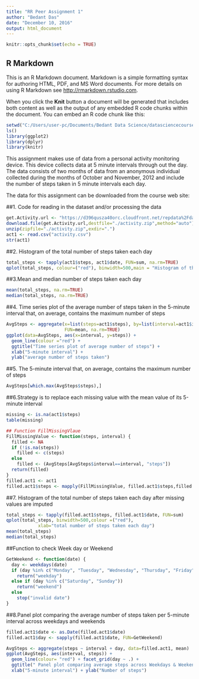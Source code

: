 ```yaml
---
title: "RR Peer Assignment 1"
author: "Bedant Das"
date: "December 10, 2016"
output: html_document
---
```


```r
knitr::opts_chunk$set(echo = TRUE)
```

## R Markdown

This is an R Markdown document. Markdown is a simple formatting syntax for authoring HTML, PDF, and MS Word documents. For more details on using R Markdown see <http://rmarkdown.rstudio.com>.

When you click the **Knit** button a document will be generated that includes both content as well as the output of any embedded R code chunks within the document. You can embed an R code chunk like this:

```r
setwd("C:/Users/user-pc/Documents/Bedant Data Science/datasciencecoursera/RR ASMT 1")
ls()
library(ggplot2)
library(dplyr)
library(knitr)
```

This assignment makes use of data from a personal activity 
monitoring device. This device collects data at 5 minute intervals
through out the day. The data consists of two months of data from 
an anonymous individual collected during the months of 
October and November, 2012 and include the number of steps taken 
in 5 minute intervals each day.

The data for this assignment can be downloaded from the course web site:

##1. Code for reading in the dataset and/or processing the data
```r
get.Activity.url <- "https://d396qusza40orc.cloudfront.net/repdata%2Fdata%2Factivity.zip"
download.file(get.Activity.url,destfile="./activity.zip",method="auto")  
unzip(zipfile="./activity.zip",exdir=".")
act1 <- read.csv("activity.csv")
str(act1)
```

##2. Histogram of the total number of steps taken each day

```r
total_steps <- tapply(act1$steps, act1$date, FUN=sum, na.rm=TRUE)
qplot(total_steps, colour=("red"), binwidth=500,main = "Histogram of the total number of steps taken each day", xlab="total number of steps taken each day")
```

##3.Mean and median number of steps taken each day
```r
mean(total_steps, na.rm=TRUE)
median(total_steps, na.rm=TRUE)
```


##4. Time series plot of the average number of steps taken in the  5-minute interval that, on average, contains the maximum number of steps
```r
AvgSteps <- aggregate(x=list(steps=act1$steps), by=list(interval=act1$interval),
                      FUN=mean, na.rm=TRUE)
ggplot(data=AvgSteps, aes(x=interval, y=steps)) +
  geom_line(colour ="red") +
  ggtitle("Time series plot of average number of steps") +
  xlab("5-minute interval") +
  ylab("average number of steps taken")
```


##5. The 5-minute interval that, on average, contains the maximum number of steps
```r
AvgSteps[which.max(AvgSteps$steps),]
```


##6.Strategy is to replace each missing value with the mean value of its 5-minute interval
```r
missing <- is.na(act1$steps)
table(missing)

## Function FillMissingVlaue
FillMissingValue <- function(steps, interval) {
  filled <- NA
  if (!is.na(steps))
    filled <- c(steps)
  else
    filled <- (AvgSteps[AvgSteps$interval==interval, "steps"])
  return(filled)
}
filled.act1 <- act1
filled.act1$steps <- mapply(FillMissingValue, filled.act1$steps,filled.act1$interval)

```


##7. Histogram of the total number of steps taken each day after missing values are imputed
```r
total_steps <- tapply(filled.act1$steps, filled.act1$date, FUN=sum)
qplot(total_steps, binwidth=500,colour =("red"),
            xlab="total number of steps taken each day")
mean(total_steps)
median(total_steps)
```


##Function to check Week day or Weekend 
```r
GetWeekend <- function(date) {
  day <- weekdays(date)
  if (day %in% c("Monday", "Tuesday", "Wednesday", "Thursday", "Friday"))
    return("weekday")
  else if (day %in% c("Saturday", "Sunday"))
    return("weekend")
  else
    stop("invalid date")
}

```



##8.Panel plot comparing the average number of steps taken per 5-minute interval across weekdays and weekends
```r
filled.act1$date <- as.Date(filled.act1$date)
filled.act1$day <- sapply(filled.act1$date, FUN=GetWeekend)

AvgSteps <- aggregate(steps ~ interval + day, data=filled.act1, mean)
ggplot(AvgSteps, aes(interval, steps)) + 
  geom_line(colour= "red") + facet_grid(day ~ .) +
  ggtitle(" Panel plot comparing average steps across Weekdays & Weekend") +
  xlab("5-minute interval") + ylab("Number of steps")
```

